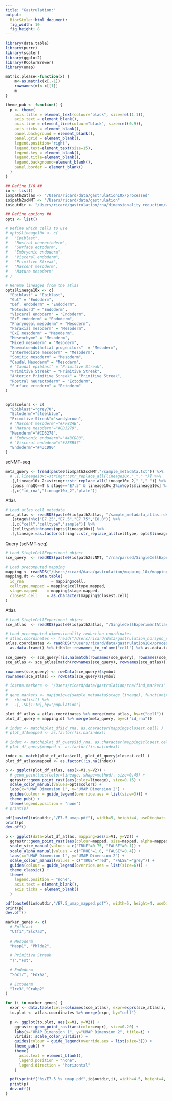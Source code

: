 ```yaml
---
title: "Gastrulation:"
output: 
  BiocStyle::html_document: 
  fig_width: 10
  fig_height: 8
---
```

  
```r
library(data.table)
library(purrr)
library(scater)
library(ggplot2)
library(RColorBrewer)
library(umap)
```

```r
matrix.please<-function(x) {
    m<-as.matrix(x[,-1])
    rownames(m)<-x[[1]]
    m
}

theme_pub <- function() {
  p <- theme(
    axis.title = element_text(colour="black", size=rel(1.1)),
    axis.text = element_blank(),
    axis.line = element_line(colour="black", size=rel(0.9)),
    axis.ticks = element_blank(),
    panel.background = element_blank(),
    panel.grid = element_blank(),
    legend.position="right",
    legend.text=element_text(size=15),
    legend.key = element_blank(),
    legend.title=element_blank(),
    legend.background=element_blank(),
    panel.border = element_blank()
  )
}
```


```r

## Define I/O ##
io <- list()
io$path2atlas <- "/Users/ricard/data/gastrulation10x/processed"
io$path2scNMT <- "/Users/ricard/data/gastrulation"
io$outdir <- "/Users/ricard/gastrulation/rna/dimensionality_reduction/with_atlas/E7.5/out"

## Define options ##
opts <- list()

# Define which cells to use
# opts$lineage10x <- c(
#   "Epiblast",
#   "Rostral neurectoderm",
#   "Surface ectoderm",
#   "Embryonic endoderm",
#   "Visceral endoderm",
#   "Primitive Streak",
#   "Nascent mesoderm",
#   "Mature mesoderm"
# )

# Rename lineages from the atlas
opts$lineage10x <- c(
  "Epiblast" = "Epiblast",
  "Gut" = "Endoderm",
  "Def. endoderm" = "Endoderm",
  "Notochord" = "Endoderm",
  "Visceral endoderm" = "Endoderm",
  "ExE endoderm" = "Endoderm",
  "Pharyngeal mesoderm" = "Mesoderm",
  "Paraxial mesoderm" = "Mesoderm",
  "ExE mesoderm" = "Mesoderm",
  "Mesenchyme" = "Mesoderm",
  "Mixed mesoderm" = "Mesoderm",
  "Haematoendothelial progenitors"  = "Mesoderm",
  "Intermediate mesoderm" = "Mesoderm",
  "Somitic mesoderm" = "Mesoderm",
  "Caudal Mesoderm" = "Mesoderm",
  # "Caudal epiblast" = "Primitive Streak",
  "Primitive Streak" = "Primitive Streak",
  "Anterior Primitive Streak" = "Primitive Streak",
  "Rostral neurectoderm" = "Ectoderm",
  "Surface ectoderm" = "Ectoderm"
)


opts$colors <- c(
  "Epiblast"="grey70",
  "Ectoderm"="steelblue",
  "Primitive Streak"="sandybrown",
  # "Nascent mesoderm"="#FF82AB",
  # "Mature mesoderm"="#CD3278",
  "Mesoderm"="#CD3278",
  # "Embryonic endoderm"="#43CD80",
  # "Visceral endoderm"="#2E8B57"
  "Endoderm"="#43CD80"
)
```

<!-- Load sample metadata -->

scNMT-seq
```r
meta_query <- fread(paste0(io$path2scNMT,"/sample_metadata.txt")) %>%
  # .[,lineage10x:=stringr::str_replace_all(lineage10x,"_"," ")] %>%
  .[,lineage10x_2:=stringr::str_replace_all(lineage10x_2,"_"," ")] %>%
  .[pass_rnaQC==T & stage=="E7.5" & lineage10x_2%in%opts$lineage10x] %>%
  .[,c("id_rna","lineage10x_2","plate")]
```

Atlas
```r
# Load atlas cell metadata
meta_atlas <- readRDS(paste0(io$path2atlas, "/sample_metadata_atlas.rds")) %>% as.data.table %>%
  .[stage%in%c("E7.25","E7.5","E7.75","E8.0")] %>%
  .[,c("cell","celltype","sample")] %>%
  .[celltype%in%names(opts$lineage10x)] %>%
  .[,lineage:=as.factor(stringr::str_replace_all(celltype, opts$lineage10x))]
```

<!-- Load pre-computed data -->

Query (scNMT-seq)
```r
# Load SingleCellExperiment object
sce_query  <- readRDS(paste0(io$path2scNMT, "/rna/parsed/SingleCellExperiment.rds")) %>% .[,meta_query$id_rna]

# Load precomputed mapping
mapping <- readRDS("/Users/ricard/data/gastrulation/mapping_10x/mapping.rds")$mapping
mapping.dt <- data.table(
  id_rna            = mapping$cell, 
  celltype.mapped = mapping$celltype.mapped,
  stage.mapped    = mapping$stage.mapped,
  closest.cell    = as.character(mapping$closest.cell)
)
```

Atlas
```r
# Load SingleCellExperiment object
sce_atlas  <- readRDS(paste0(io$path2atlas, "/SingleCellExperimentAtlas.rds")) %>% .[,meta_atlas$cell]

# Load precomputed dimensionality reduction coordinates
# atlas.coordinates <- fread("/Users/ricard/data/gastrulation_norsync_stuff/metaccrna/mofa/full/umap_coordinates.txt")
atlas.coordinates <- readRDS("/Users/ricard/data/gastrulation10x/processed/umap_coordinates.rds") %>% 
  as.data.frame() %>% tibble::rownames_to_column("cell") %>% as.data.table
```

```r
sce_query  <- sce_query[!is.na(match(rownames(sce_query), rownames(sce_atlas))), ]
sce_atlas <- sce_atlas[match(rownames(sce_query), rownames(sce_atlas)), ]

rownames(sce_query) <- rowData(sce_query)$symbol
rownames(sce_atlas) <- rowData(sce_query)$symbol
```



<!-- Load gene expression markers -->
```r
# io$rna.markers <- "/Users/ricard/data/gastrulation/rna/find_markers"
# 
# gene.markers <- map(unique(sample_metadata$stage_lineage), function(x) fread(sprintf("%s/%s.txt",io$rna.markers, x)) %>% .[,population:=x]) %>%
#   rbindlist() %>%
#   .[,.SD[1:10],by="population"]
```

<!-- Prepare data.frame to plot -->
```r
plot_df_atlas = atlas.coordinates %>% merge(meta_atlas, by=c("cell"))
plot_df_query = mapping.dt %>% merge(meta_query, by=c("id_rna"))

# index <- match(plot_df$id_rna, as.character(mapping$closest.cell) )
# plot_df$mapped <- as.factor(!is.na(index))

# index <- match(plot_df_query$id_rna, as.character(mapping$closest.cell) )
# plot_df_query$mapped <- as.factor(!is.na(index))

index <- match(plot_df_atlas$cell, plot_df_query$closest.cell )
plot_df_atlas$mapped <- as.factor(!is.na(index))
```

```r
p <- ggplot(plot_df_atlas, aes(x=V1,y=V2)) +
  # geom_point(aes(color=lineage, shape=method), size=0.45) +
  ggrastr::geom_point_rast(aes(color=lineage), size=0.15) +
  scale_color_manual(values=opts$colors) +
  labs(x="UMAP Dimension 1", y="UMAP Dimension 2") +
  guides(colour = guide_legend(override.aes = list(size=3))) +
  theme_pub() +
  theme(legend.position = "none")
# print(p)

pdf(paste0(io$outdir,"/E7.5_umap.pdf"), width=5, height=4, useDingbats = F)
print(p)
dev.off()
```

```r
p <- ggplot(data=plot_df_atlas, mapping=aes(x=V1, y=V2)) +
  ggrastr::geom_point_rast(aes(colour=mapped, size=mapped, alpha=mapped)) +
  scale_size_manual(values = c("TRUE"=0.75, "FALSE"=0.1)) +
  scale_alpha_manual(values = c("TRUE"=1.0, "FALSE"=0.4)) +
  labs(x="UMAP Dimension 1", y="UMAP Dimension 2") +
  scale_colour_manual(values = c("TRUE"="red", "FALSE"="grey")) +
  guides(colour = guide_legend(override.aes = list(size=6))) +
  theme_classic() +
  theme(
    legend.position = "none",
    axis.text = element_blank(),
    axis.ticks = element_blank()
  )

pdf(paste0(io$outdir,"/E7.5_umap_mapped.pdf"), width=5, height=4, useDingbats = F)
print(p)
dev.off()
```

<!-- Plot marker genes -->
```r
marker_genes <- c(
  # Epiblast
  "Utf1","Slc7a3",
  
  # Mesoderm
  "Mesp1", "Phlda2",
    
  # Primitive Streak
  "T","Fst",
  
  # Endoderm
  "Sox17", "Foxa2",
  
  # Ectoderm
  "Irx3","Crabp2"
)

for (i in marker_genes) {
  expr <- data.table(cell=colnames(sce_atlas), expr=exprs(sce_atlas[i,])[1,])
  to.plot <- atlas.coordinates %>% merge(expr, by="cell")
    
  p <- ggplot(to.plot, aes(x=V1, y=V2)) +
    ggrastr::geom_point_rast(aes(color=expr), size=0.20) +
    labs(x="UMAP Dimension 1", y="UMAP Dimension 2", title=i) +
    viridis::scale_color_viridis() +
    guides(colour = guide_legend(override.aes = list(size=3))) +
    theme_pub() +
    theme(
      axis.text = element_blank(),
      legend.position = "none",
      legend.direction = "horizontal"
    )

  pdf(sprintf("%s/E7.5_%s_umap.pdf",io$outdir,i), width=4.5, height=4, useDingbats = F)
  print(p)
  dev.off()
}
```
